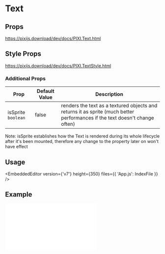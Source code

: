 
# Text

## Props

https://pixijs.download/dev/docs/PIXI.Text.html

## Style Props

https://pixijs.download/dev/docs/PIXI.TextStyle.html

### Additional Props

| Prop               | Default Value | Description                                                                                                                 |
| ------------------ | ------------- | --------------------------------------------------------------------------------------------------------------------------- |
| isSprite `boolean` | false         | renders the text as a textured objects and returns it as sprite (much better performances if the text doesn't change often) |

Note: isSprite establishes how the Text is rendered during its whole lifecycle after it's been mounted, therefore any change to the property later on won't have effect

## Usage

<EmbeddedEditor version={'v7'} height={350} files={{ 'App.js': IndexFile }} />

## Example

<iframe
  height={600}
  scrolling="no"
  title="Text"
  src="//codepen.io/inlet/embed/ec46cd42dc7fed3c383fc934a0dcf6b4/?height=600&theme-id=33987&default-tab=result&embed-version=2"
  frameBorder="no"
  allowFullScreen={true}
  style={{ width: '100%' }}
/>
